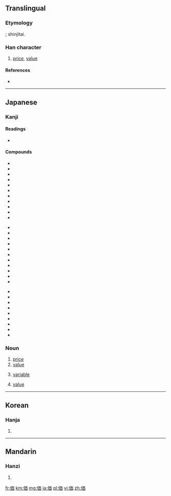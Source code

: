 {{also|價}}
==Translingual==
{{ja-forms|価|[[价]]|[[價]]}}

===Etymology===
{{Han simp|價|f=賈|t=西}}; shinjitai.

===Han character===
{{Han char|rn=9|rad=人|as=06|sn=8|four=|canj=人一中田 (OMLW)}}

# [[price]], [[value]]

====References====
* {{Han ref|kx=0102.291|dkj=00628|dj=0218.110|hdz=10146.010|uh=4FA1|ud=20385}}

----

==Japanese==

===Kanji===
{{ja-kanji|grade=5|rs=人06}}

====Readings====
* {{ja-readings|on=[[か]] (ka)|kun=[[あたい]] (atai)}}

====Compounds====
{{top3}}
* {{l|ja|sc=Jpan|評価|tr=ひょうか, hyōka}}
* {{l|ja|sc=Jpan|価格|tr=かかく, kakaku}}
* {{l|ja|sc=Jpan|対価|tr=たいか, taika}}
* {{l|ja|sc=Jpan|高価|tr=こうか, kōka}}
* {{l|ja|sc=Jpan|原価|tr=げんか, genka}}
* {{l|ja|sc=Jpan|代価|tr=だいか, daika}}
* {{l|ja|sc=Jpan|物価|tr=ぶっか, bukka}}
* {{l|ja|sc=Jpan|安価|tr=あんか, anka}}
* {{l|ja|sc=Jpan|減価|tr=げんか, genka}}
* {{l|ja|sc=Jpan|廉価|tr=れんか, renka}}
* {{l|ja|sc=Jpan|減価償却|tr=げんかしょうきゃく, genkashōkyaku}}
{{mid3}}
* {{l|ja|sc=Jpan|評価勘定|tr=ひょうかかんじょう, hyōkakanjō}}
* {{l|ja|sc=Jpan|等価|tr=とうか, tōka}}
* {{l|ja|sc=Jpan|紙価|tr=しか, shika}}
* {{l|ja|sc=Jpan|年金終価率|tr=ねんきんしゅうかりつ, nenkinshūkaritsu}}
* {{l|ja|sc=Jpan|真価|tr=しんか, shinka}}
* {{l|ja|sc=Jpan|原価管理|tr=げんかかんり, genkakanri}}
* {{l|ja|sc=Jpan|減価償却費|tr=げんかしょうきゃくひ, genkashōkyakuhi}}
* {{l|ja|sc=Jpan|評価性引当金|tr=ひょうかせいひきあてきん, hyōkaseihikiatekin}}
* {{l|ja|sc=Jpan|行為無価値論|tr=こういむかちろん, kōimukachiron}}
* {{l|ja|sc=Jpan|結果無価値論|tr=けっかむかちろん, kekkamukachiron}}
* {{l|ja|sc=Jpan|複利終価率|tr=ふくりしゅうかりつ, hukurishūkaritsu}}
{{mid3}}
* {{l|ja|sc=Jpan|薬価|tr=やっか, yakka}}
* {{l|ja|sc=Jpan|現価|tr=げんか, genka}}
* {{l|ja|sc=Jpan|増価|tr=ぞうか, zōka}}
* {{l|ja|sc=Jpan|地価|tr=ちか, chika}}
* {{l|ja|sc=Jpan|予価|tr=よか, yoka}}
* {{l|ja|sc=Jpan|複利年金現価率|tr=ふくりねんきんげんかりつ, hukurinenkingenkaritsu}}
* {{l|ja|sc=Jpan|複利現価率|tr=ふくりげんかりつ, hukurigenkaritsu}}
* {{l|ja|sc=Jpan|米価|tr=べいか, beika}}
* {{l|ja|sc=Jpan|無価値|tr=むかち, mukachi}}
{{bottom}}

===Noun===
{{ja-noun|k|hira=あたい|rom=atai}} 

# [[price]]
# [[value]]
# {{computers|lang=ja|skey=あたい}} [[variable]]
# {{mathematics|lang=ja|skey=あたい}} [[value]]

----

==Korean==

===Hanja===
{{ko-hanja|hangeul=가|rv=ga|mr=ka}}

# {{defn|lang=ko|sort=人06}}

----

==Mandarin==

===Hanzi===
{{cmn-hanzi|pin=[[jià]] ([[jia4]])|wg=chia<sup>4</sup>}}

# {{defn|lang=cmn|sort=人06}}

[[fr:価]]
[[km:価]]
[[mg:価]]
[[ja:価]]
[[pl:価]]
[[vi:価]]
[[zh:価]]